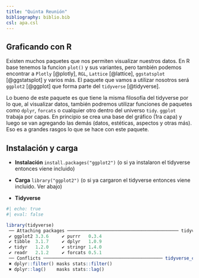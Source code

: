 ```yaml
---
title: "Quinta Reunión"
bibliography: biblio.bib
csl: apa.csl
---
```


## Graficando con R

Existen muchos paquetes que nos permiten visualizar nuestros datos. En R base tenemos la funcion `plot()` y sus variantes, pero también podemos encontrar a `Plotly` [@plotly], `RGL`, `Lattice` [@lattice], `ggstatsplot` [@ggstatsplot] y varios más. El paquete que vamos a utilizar nosotros será `ggplot2` [@ggplot] que forma parte del `tidyverse` [@tidyverse].

Lo bueno de este paquete es que tiene la misma filosofía del tidyverse por lo que, al visualizar datos, también podremos utilizar funciones de paquetes como `dplyr`, `forcats` o cualquier otro dentro del universo `tidy`. `ggplot` trabaja por capas. En principio se crea una base del gráfico (1ra capa) y luego se van agregando las demás (datos, estéticas, aspectos y otras más). Eso es a grandes rasgos lo que se hace con este paquete.

## Instalación y carga

-   **Instalación** `install.packages("ggplot2")` (o si ya instalaron el tidyverse entonces viene incluido)

-   **Carga** `library("ggplot2")` (o si ya cargaron el tidyverse entonces viene incluido. Ver abajo)

-   **Tidyverse** 
```r
#| echo: true
#| eval: false

library(tidyverse)
 ── Attaching packages ────────────────────────────────────────── tidyverse 1.3.1 ──
 ✔ ggplot2 3.3.6     ✔ purrr   0.3.4
 ✔ tibble  3.1.7     ✔ dplyr   1.0.9
 ✔ tidyr   1.2.0     ✔ stringr 1.4.0
 ✔ readr   2.1.2     ✔ forcats 0.5.1
 ── Conflicts ───────────────────────────────────────────── tidyverse_conflicts() ──
 ✖ dplyr::filter() masks stats::filter()
 ✖ dplyr::lag()    masks stats::lag()


```



